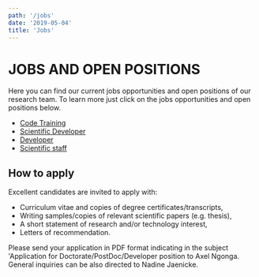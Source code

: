 ```yaml
---
path: '/jobs'
date: '2019-05-04'
title: 'Jobs'
---
```


# JOBS AND OPEN POSITIONS

Here you can find our current jobs opportunities and open positions of our research team. To learn more just click on the jobs opportunities and open positions below.

- [Code Training](https://dice-research.org/fileadmin/jobs/DICE_Coding_Training_Program.pdf)
- [Scientific Developer](https://dice-research.org/fileadmin/jobs/Kennziffer2964.pdf)
- [Developer](http://cs.uni-paderborn.de/fileadmin/informatik/fg/ds/Jobs_and_Open_Positions/Kennziffer3083.pdf)
- [Scientific staff​​​​​​​](https://dice-research.org/fileadmin/jobs/Kennziffer2964.pdf)

## How to apply

Excellent candidates are invited to apply with:

- Curriculum vitae and copies of degree certificates/transcripts,
- Writing samples/copies of relevant scientific papers (e.g. thesis),
- A short statement of research and/or technology interest,
- Letters of recommendation.

Please send your application in PDF format indicating in the subject 'Application for Doctorate/PostDoc/Developer position to Axel Ngonga.
General inquiries can be also directed to Nadine Jaenicke.

